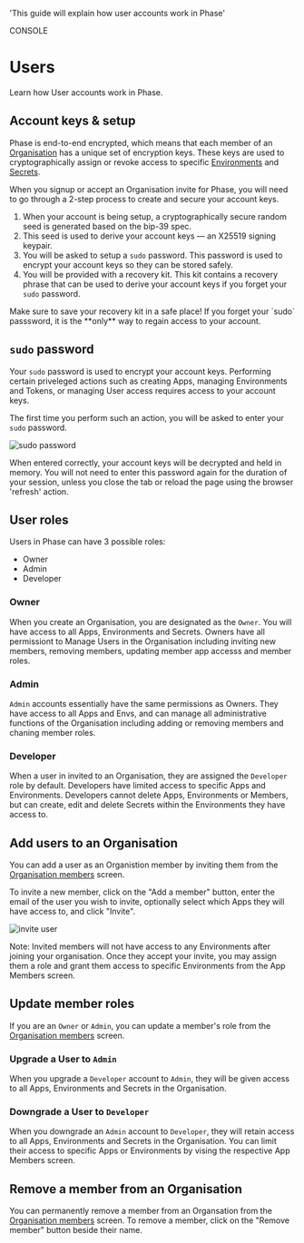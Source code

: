 
  'This guide will explain how user accounts work in Phase'

<Tag variant="small">CONSOLE</Tag>

# Users

Learn how User accounts work in Phase.

## Account keys & setup

Phase is end-to-end encrypted, which means that each member of an [Organisation](/console/organisation) has a unique set of encryption keys.
These keys are used to cryptographically assign or revoke access to specific [Environments](/console/environments) and [Secrets](/console/secrets).

When you signup or accept an Organisation invite for Phase, you will need to go through a 2-step process to create and secure your account keys.

1. When your account is being setup, a cryptographically secure random seed is generated based on the bip-39 spec.
2. This seed is used to derive your account keys — an X25519 signing keypair.
3. You will be asked to setup a `sudo` password. This password is used to encrypt your account keys so they can be stored safely.
4. You will be provided with a recovery kit. This kit contains a recovery phrase that can be used to derive your account keys if you forget your `sudo` password.

<Warning>
  Make sure to save your recovery kit in a safe place! If you forget your `sudo`
  passsword, it is the **only** way to regain access to your account.
</Warning>

## `sudo` password

Your `sudo` password is used to encrypt your account keys. Performing certain priveleged actions such as creating Apps, managing Environments and Tokens, or managing User access requires access to your account keys.

The first time you perform such an action, you will be asked to enter your `sudo` password.

![sudo password](/assets/images/console/users/sudo-password.png)

When entered correctly, your account keys will be decrypted and held in memory. You will not need to enter this password again for the duration of your session, unless you close the tab or reload the page using the browser 'refresh' action.

## User roles

Users in Phase can have 3 possible roles:

- Owner
- Admin
- Developer

### Owner

When you create an Organisation, you are designated as the `Owner`. You will have access to all Apps, Environments and Secrets. Owners have all permissiont to Manage Users in the Organisation including inviting new members, removing members, updating member app accesss and member roles.

### Admin

`Admin` accounts essentially have the same permissions as Owners. They have access to all Apps and Envs, and can manage all administrative functions of the Organisation including adding or removing members and chaning member roles.

### Developer

When a user in invited to an Organisation, they are assigned the `Developer` role by default.
Developers have limited access to specific Apps and Environments. Developers cannot delete Apps, Environments or Members, but can create, edit and delete Secrets within the Environments they have access to.

## Add users to an Organisation

You can add a user as an Organistion member by inviting them from the [Organisation members](/console/organisation#members) screen.

To invite a new member, click on the "Add a member" button, enter the email of the user you wish to invite, optionally select which Apps they will have access to, and click "Invite".

![invite user](/assets/images/console/users/users-invite.png)

<Note>
Note: Invited members will not have access to any Environments after joining your organisation. Once they accept your invite, you may assign them a role and grant them access to specific Environments from the App Members screen.

</Note>

## Update member roles

If you are an `Owner` or `Admin`, you can update a member's role from the [Organisation members](/console/organisation#members) screen.

### Upgrade a User to `Admin`

When you upgrade a `Developer` account to `Admin`, they will be given access to all Apps, Environments and Secrets in the Organisation.

### Downgrade a User to `Developer`

When you downgrade an `Admin` account to `Developer`, they will retain access to all Apps, Environments and Secrets in the Organisation. You can limit their access to specific Apps or Environments by vising the respective App Members screen.

## Remove a member from an Organisation

You can permanently remove a member from an Organsation from the [Organisation members](/console/organisation#members) screen. To remove a member, click on the "Remove member" button beside their name.
